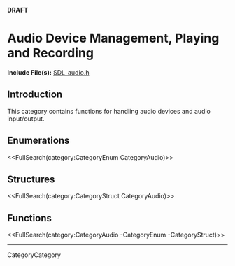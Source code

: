 <!-- #master-page:CategoryTemplate -->
<!-- #master-date:Unknown-Date -->
<!-- format wiki -->
<!-- language en -->
'''DRAFT'''

= Audio Device Management, Playing and Recording =

'''Include File(s):'''  [http://hg.libsdl.org/SDL/file/68dfd6df47da/include/SDL_audio.h SDL_audio.h]


== Introduction ==

This category contains functions for handling audio devices and audio input/output.

== Enumerations ==
<<FullSearch(category:CategoryEnum CategoryAudio)>>

== Structures ==
<<FullSearch(category:CategoryStruct CategoryAudio)>>

== Functions ==

<<FullSearch(category:CategoryAudio -CategoryEnum -CategoryStruct)>>

----
CategoryCategory
